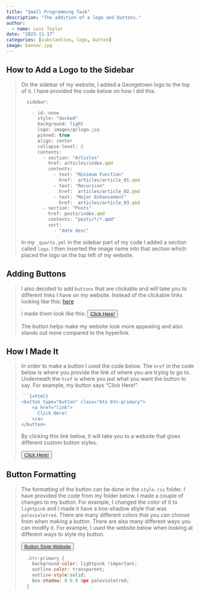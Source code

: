 ```yaml
---
title: "Small Programming Task"
description: "The addition of a logo and buttons."
author:
  - name: Lexi Taylor
date: "2023-11-17"
categories: [substantive, logo, button]
image: banner.jpg
---
```


## How to Add a Logo to the Sidebar
<blockquote>
On the sidebar of my website, I added a Georgetown logo to the top of it. I have provided the code below on how I did this. 

```.js
  sidebar:

    - id: none
      style: "docked"
      background: light
      logo: images/gclogo.jpg
      pinned: true 
      align: center
      collapse-level: 2
      contents:
        - section: "Articles"
          href: articles/index.qmd
          contents: 
            - text: "Minimum Function"
              href:  articles/article_01.qmd
            - text: "Recursion"
              href:  articles/article_02.qmd
            - text: "Major Enhancement"
              href:  articles/article_03.qmd
        - section: "Posts"
          href: posts/index.qmd
          contents: "posts/*/*.qmd"
          sort:
            - "date desc"
```
In my `_quarto.yml` in the sidebar part of my code I added a section called `logo`. I then inserted the image name into that section which placed the logo on the top left of my website.
</blockquote>

## Adding Buttons
<blockquote>
I also decided to add `buttons` that are clickable and will take you to different links I have on my website. Instead of the clickable links looking like this: [here]()

I made them look like this:
<button type="button" class="btn btn-primary">
    <a href="">
      Click Here!
    </a>
</button>


The button helps make my website look more appealing and also stands out more compared to the hyperlink. 
</blockquote>

## How I Made It
<blockquote>
In order to make a button I used the code below. The `href` in the code below is where you provide the link of where you are trying to go to. Underneath the `href` is where you put what you want the button to say. For example, my button says "Click Here!" 

```.js
```{=html}
<button type="button" class="btn btn-primary">
    <a href="link">
      Click Here!
    </a>
</button>
```

By clicking this link below, it will take you to a website that gives different custom button styles.
```{=html}
<button type="button" class="btn btn-primary">
    <a href="https://getbootstrap.com/docs/5.3/components/buttons/#css">
      Click Here!
    </a>
</button>
```

</blockquote>

## Button Formatting 
<blockquote>
The formatting of the button can be done in the `style.css` folder. I have provided the code from my folder below. I made a couple of changes to my button. For example, I changed the color of it to `lightpink` and I made it have a box-shadow stlyle that was `palevioletred`. There are many different colors that you can choose from when making a button. There are also many different ways you can modify it. For example, I used the website below when looking at different ways to style my button.

```{=html}
<button type="button" class="btn btn-primary">
    <a href="https://www.freecodecamp.org/news/css-button-style-hover-color-and-background/">
      Button Style Website
    </a>
</button>
```


```.js
  .btn-primary {
    background-color: lightpink !important;
    outline-color: transparent;
    outline-style:solid;
    box-shadow: 0 0 0 4px palevioletred;
  }
```
</blockquote>